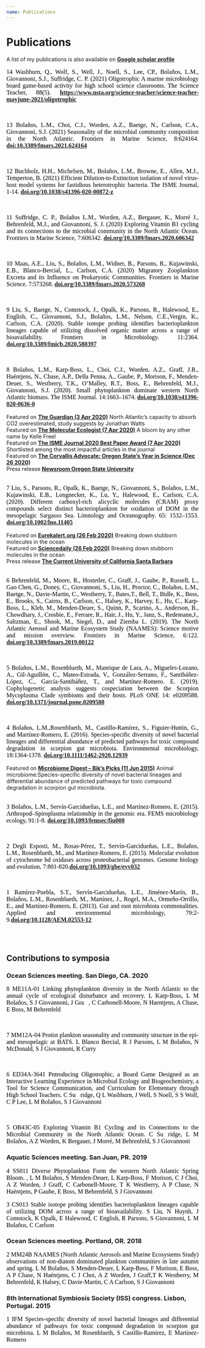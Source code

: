 ```yaml
---
name: Publications
---
```


 <h1>Publications</h1>
 
A list of my publications is also available on [**Google scholar profile**](https://scholar.google.com/citations?user=okVkAH8AAAAJ&hl=en&authuser=1)

<right><p style="font-family:Geneva;color:black;text-align:justify;font-size:16px;">14 Washburn, Q., Wolf, S., Well, J., Noell, S., Lee, CP., Bolaños, L.M., Giovannoni, S.J., Suffridge, C. P. (2021) Oligotrophic
A marine microbiology board game-based activity for high school science classrooms. The Science Teacher, 88(5). [**https://www.nsta.org/science-teacher/science-teacher-mayjune-2021/oligotrophic**](https://www.nsta.org/science-teacher/science-teacher-mayjune-2021/oligotrophic)</p></right>
<br>
<right><p style="font-family:Geneva;color:black;text-align:justify;font-size:16px;">13 Bolaños, L.M., Choi, C.J., Worden, A.Z., Baetge, N., Carlson, C.A., Giovannoni, S.J. (2021) Seasonality of the microbial community composition in the North Atlantic. Frontiers in Marine Science, 8:624164. [**doi:10.3389/fmars.2021.624164**](https://doi.org/10.3389/fmars.2021.624164)</p></right>
<br>
<right><p style="font-family:Geneva;color:black;text-align:justify;font-size:16px;">12 Buchholz, H.H., Michelsen, M., Bolaños, L.M., Browne, E., Allen, M.J., Temperton, B. (2021) Efficient Dilution-to-Extinction isolation of novel virus-host model systems for fastidious heterotrophic bacteria. The ISME Journal, 1-14. [**doi.org/10.1038/s41396-020-00872-z**](https://doi.org/10.1038/s41396-020-00872-z)</p></right>
<br>
<right><p style="font-family:Geneva;color:black;text-align:justify;font-size:16px;">11 Suffridge, C. P., Bolaños L.M., Worden, A.Z., Bergauer, K., Morré J., Behrenfeld, M.J., and Giovannoni, S. J. (2020) Exploring Vitamin B1 cycling and its connections to the microbial community in the North Atlantic Ocean. Frontiers in Marine Science, 7:606342. [**doi.org/10.3389/fmars.2020.606342**](https://doi.org/10.3389/fmars.2020.606342)</p></right>
<br>
<right><p style="font-family:Geneva;color:black;text-align:justify;font-size:16px;">10 Maas, A.E., Liu, S., Bolaños, L.M., Widner, B., Parsons, R., Kujawinski, E.B., Blanco-Bercial, L., Carlson, C.A. (2020) Migratory Zooplankton Excreta and its Influence on Prokaryotic Communities. Frontiers in Marine Science. 7:573268. [**doi.org/10.3389/fmars.2020.573268**](https://doi.org/10.3389/fmars.2020.573268)</p></right>
<br>
<right><p style="font-family:Geneva;color:black;text-align:justify;font-size:16px;">9 Liu, S., Baetge, N., Comstock, J., Opalk, K., Parsons, R., Halewood, E., English, C., Giovannoni, S.J., Bolaños, L.M., Nelson, C.E.,Vergin, K., Carlson, C.A. (2020). Stable isotope probing identifies bacterioplankton lineages capable of utilizing dissolved organic matter across a range of bioavailability. Frontiers in Microbiology. 11:2364. [**doi.org/10.3389/fmicb.2020.580397**](https://doi.org/10.3389/fmicb.2020.580397)</p></right>
<br>
<right><p style="font-family:Geneva;color:black;text-align:justify;font-size:16px;">8 Bolaños, L.M., Karp-Boss, L., Choi, C.J., Worden, A.Z., Graff, J.R., Haëntjens, N., Chase, A.P., Della Penna, A., Gaube, P., Morison, F., Menden-Deuer, S., Westberry, T.K., O’Malley, R.T., Boss, E., Behrenfeld, M.J., Giovannoni, S.J. (2020). Small phytoplankton dominate western North Atlantic biomass. The ISME Journal. 14:1663–1674. [**doi.org/10.1038/s41396-020-0636-0**](https://doi.org/10.1038/s41396-020-0636-0) </p></right>
Featured on [**The Guardian (3 Apr 2020)**](https://www.theguardian.com/environment/2020/apr/03/oceans-capacity-to-absorb-co2-overestimated-study-suggests) North Atlantic's capacity to absorb CO2 overestimated, study suggests by Jonathan Watts
<br>
Featured on [**The Molecular Ecologist (7 Apr 2020)**](https://www.molecularecologist.com/2020/04/a-bloom-by-any-other-name/) A bloom by any other name by Kelle Freel
<br>
Featured on [**The ISME Journal 2020 Best Paper Award (7 Apr 2020)**](https://www.nature.com/collections/acidjaejdg) Shortlisted among the most impactful articles in the journal
<br>
Featured on [**The Corvallis Advocate: Oregon State’s Year in Science (Dec 26 2020)**](https://www.corvallisadvocate.com/2020/oregon-states-year-in-science/) 
<br>
Press release [**Newsroom Oregon State University**](https://today.oregonstate.edu/news/smaller-expected-phytoplankton-may-mean-less-carbon-sequestered-sea-bottom) 
<br>
<br>
<right><p style="font-family:Geneva;color:black;text-align:justify;font-size:16px;">7 Liu, S., Parsons, R., Opalk, K., Baetge, N., Giovannoni, S., Bolaños, L.M., Kujawinski, E.B., Longnecker, K., Lu, Y., Halewood, E., Carlson, C.A. (2020). Different carboxyl-rich alicyclic molecules (CRAM) proxy compounds select distinct bacterioplankton for oxidation of DOM in the mesopelagic Sargasso Sea. Limnology and Oceanography. 65: 1532–1553. [**doi.org/10.1002/lno.11405**](https://doi.org/10.1002/lno.11405)</p></right>
Featured on [**Eurekalert.org (26 Feb 2020)**](https://www.eurekalert.org/pub_releases/2020-02/uoc--bds022620.php) Breaking down stubborn molecules in the ocean
<br>
Featured on [**Sciencedaily (26 Feb 2020)**](https://www.sciencedaily.com/releases/2020/02/200226130521.htm) Breaking down stubborn molecules in the ocean
<br>
Press release [**The Current University of California Santa Barbara**](https://www.news.ucsb.edu/2020/019802/breaking-down-stubborn-molecules)
<br>
<br>
<right><p style="font-family:Geneva;color:black;text-align:justify;font-size:16px;">6 Behrenfeld, M., Moore, R., Hostetler, C., Graff, J., Gaube, P., Russell, L., Gao Chen, G., Doney, C., Giovannoni, S., Liu, H., Proctor, C., Bolaños, L.M., Baetge, N., Davie-Martin, C., Westberry, T., Bates,T., Bell, T., Bidle, K., Boss, E., Brooks, S., Cairns, B., Carlson, C., Halsey, K., Harvey, E., Hu, C., Karp-Boss, L., Kleb, M., Menden-Deuer, S., Quinn, P., Scarino, A., Anderson, B., Chowdhary, J., Crosbie, E., Ferrare, R., Hair, J., Hu, Y., Janz, S., Redemann,J., Saltzman, E., Shook, M., Siegel, D., and Ziemba L. (2019). The North Atlantic Aerosol and Marine Ecosystem Study (NAAMES): Science motive and mission overview. Frontiers in Marine Science, 6:122. [**doi.org/10.3389/fmars.2019.00122**](https://doi.org/10.3389/fmars.2019.00122)</p></right>
<br>
<right><p style="font-family:Geneva;color:black;text-align:justify;font-size:16px;">5 Bolaños, L.M., Rosenblueth, M., Manrique de Lara, A., Migueles-Lozano, A., Gil-Aguillón, C., Mateo-Estrada, V., González-Serrano, F., Santibáñez-López, C., García-Santibáñez, T., and Martínez-Romero. E. (2019). Cophylogenetic analysis suggests cospeciation between the Scorpion Mycoplasma Clade symbionts and their hosts. PLoS ONE 14: e0209588. [**doi.org/10.1371/journal.pone.0209588**](https://doi.org/10.1371/journal.pone.0209588)</p></right>
<br>
<right><p style="font-family:Geneva;color:black;text-align:justify;font-size:16px;">4 Bolaños, L.M.,Rosenblueth, M., Castillo‐Ramírez, S., Figuier‐Huttin, G., and Martínez‐Romero, E. (2016). Species‐specific diversity of novel bacterial lineages and differential abundance of predicted pathways for toxic compound degradation in scorpion gut microbiota. Environmental microbiology, 18:1364-1378. [**doi.org/10.1111/1462-2920.12939**](https://doi.org/10.1111/1462-2920.12939)</p></right>
Featured on [**Microbiome Digest – Bik's Picks (11 Jun 2015)**](https://microbiomedigest.com/2015/06/11/june-11-2015/) Animal microbiome:Species-specific diversity of novel bacterial lineages and differential abundance of predicted pathways for toxic compound degradation in scorpion gut microbiota.
<br>
<br>
<right><p style="font-family:Geneva;color:black;text-align:justify;font-size:16px;">3 Bolaños, L.M., Servín-Garcidueñas, L.E., and Martínez-Romero, E. (2015). Arthropod–Spiroplasma relationship in the genomic era. FEMS microbiology ecology, 91:1-8. [**doi.org/10.1093/femsec/fiu008**](https://doi.org/10.1093/femsec/fiu008)</p></right>
<br>
<right><p style="font-family:Geneva;color:black;text-align:justify;font-size:16px;">2 Degli Esposti, M., Rosas-Pérez, T., Servín-Garcidueñas, L.E., Bolaños, L.M., Rosenblueth, M., and Martínez-Romero, E. (2015). Molecular evolution of cytochrome bd oxidases across proteobacterial genomes. Genome biology and evolution, 7:801-820.[**doi.org/10.1093/gbe/evv032**](https://doi.org/10.1093/gbe/evv032)</p></right>
<br>
<right><p style="font-family:Geneva;color:black;text-align:justify;font-size:16px;">1 Ramírez-Puebla, S.T., Servín-Garcidueñas, L.E., Jiménez-Marín, B., Bolaños, L.M., Rosenblueth, M., Martínez, J., Rogel, M.A., Ormeño-Orrillo, E., and Martínez-Romero, E. (2013). Gut and root microbiota commonalities. Applied and environmental microbiology, 79:2-9.[**doi.org/10.1128/AEM.02553-12**](https://doi.org/10.1128/AEM.02553-12) </p></right>
<br>
<br>
<h2>Contributions to symposia</h2>
<h3>**Ocean Sciences meeting. San Diego, CA. 2020**</h3>
<right><p style="font-family:Geneva;color:black;text-align:justify;font-size:16px;"> 8 ME11A-01 Linking phytoplankton diversity in the North Atlantic to the annual cycle of ecological disturbance and recovery. L Karp-Boss, L M Bolaños, S J Giovannoni, J Gra􏰂, C Carbonell-Moore, N Haentjens, A Chase, E Boss, M Behrenfeld </p></right>
<br>
<right><p style="font-family:Geneva;color:black;text-align:justify;font-size:16px;"> 7 MM12A-04 Protist plankton seasonality and community structure in the epi- and mesopelagic at BATS. L Blanco Bercial, R J Parsons, L M Bolaños, N McDonald, S J Giovannoni, R Curry </p></right>
<br>
<right><p style="font-family:Geneva;color:black;text-align:justify;font-size:16px;"> 6 ED34A-3641 Pntroducing Oligotrophic, a Board Game Designed as an Interactive Learning Experience in Microbial Ecology and Biogeochemistry, a Tool for Science Communication, and Curriculum for Elementary through High School Teachers. C Su􏰂ridge, Q L Washburn, J Well, S Noell, S S Wolf, C P Lee, L M Bolaños, S J Giovannoni </p></right>
<br>
<right><p style="font-family:Geneva;color:black;text-align:justify;font-size:16px;"> 5 OB43C-05 Exploring Vitamin B1 Cycling and its Connections to the Microbial Community in the North Atlantic Ocean. C Su􏰂ridge, L M Bolaños, A Z Worden, K Bergauer, J Morré, M Behrenfeld, S J Giovannoni </p></right>

<h3>**Aquatic Sciences meeting. San Juan, PR. 2019**</h3>

<right><p style="font-family:Geneva;color:black;text-align:justify;font-size:16px;"> 4 SS011 Diverse Phytoplankton Form the western North Atlantic Spring Bloom. , L M Bolaños, S Menden-Deuer, L Karp-Boss, F Morison, C J Choi, A Z Worden, J Graff, C Carbonell-Moore, T K Westberry, A P Chase, N Haëntjens, P Gaube, E Boss, M Behrenfeld, S J Giovannoni</p></right>

<right><p style="font-family:Geneva;color:black;text-align:justify;font-size:16px;"> 3 CS013 Stable isotope probing identifies bacterioplankton lineages capable of utilizing DOM across a range of bioavailability. S Liu, N Huynh, J Comstock, K Opalk, E Halewood, C English, R Parsons, S Giovannoni, L M Bolaños, C Carlson </p></right>

<h3>**Ocean Sciences meeting. Portland, OR. 2018**</h3>
<right><p style="font-family:Geneva;color:black;text-align:justify;font-size:16px;"> 2 MM24B NAAMES (North Atlantic Aerosols and Marine Ecosystems Study) observations of non-diatom dominated plankton communities in late autumn and spring. L M Bolaños, S Menden-Deuer, L Karp-Boss, F Morison, E Boss, A P Chase, N Haëntjens, C J Choi, A Z Worden, J Graff,T K Westberry, M Behrenfeld, K Halsey, C Davie-Martin, C A Carlson, S J Giovannoni</p></right>

<h3>**8th International Symbiosis Society (ISS) congress. Lisbon, Portugal. 2015**</h3>
<right><p style="font-family:Geneva;color:black;text-align:justify;font-size:16px;">  1 IFM Species-specific diversity of novel bacterial lineages and differential abundance of pathways for toxic compound degradation in scorpion gut microbiota. L M Bolaños, M Rosenblueth, S Castillo-Ramirez, E Martínez-Romero</p></right>
